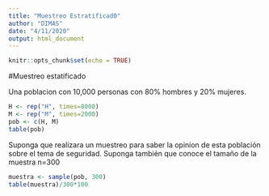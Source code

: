 ---
title: "Muestreo Estratificad0"
author: "DIMAS"
date: "4/11/2020"
output: html_document
---

```{r setup, include=FALSE}
knitr::opts_chunk$set(echo = TRUE)
```

#Muestreo estatificado

Una poblacion con 10,000 personas con 80% hombres y 20% mujeres.

```{r}
H <- rep("H", times=8000)
M <- rep("M", times=2000)
pob <- c(H, M)
table(pob)

```
Suponga que realizara un muestreo para saber la opinion de esta población sobre el tema de seguridad. Suponga también que conoce el tamaño de la muestra n=300

```{r}
muestra <- sample(pob, 300)
table(muestra)/300*100

```

